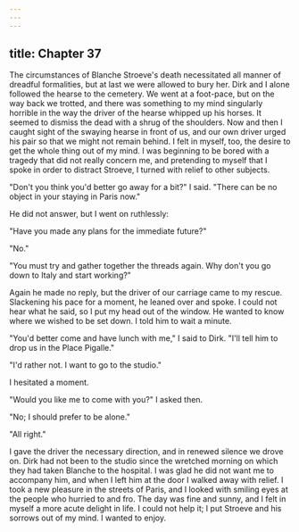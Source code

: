 ```yaml
---
---
---
```

title: Chapter 37
---

The circumstances of Blanche Stroeve's death necessitated all manner of dreadful formalities, but at last we were allowed to bury her. Dirk and I alone followed the hearse to the cemetery. We went at a foot-pace, but on the way back we trotted, and there was something to my mind singularly horrible in the way the driver of the hearse whipped up his horses. It seemed to dismiss the dead with a shrug of the shoulders. Now and then I caught sight of the swaying hearse in front of us, and our own driver urged his pair so that we might not remain behind. I felt in myself, too, the desire to get the whole thing out of my mind. I was beginning to be bored with a tragedy that did not really concern me, and pretending to myself that I spoke in order to distract Stroeve, I turned with relief to other subjects.

"Don't you think you'd better go away for a bit?" I said. "There can be no object in your staying in Paris now."

He did not answer, but I went on ruthlessly:

"Have you made any plans for the immediate future?"

"No."

"You must try and gather together the threads again. Why don't you go down to Italy and start working?"

Again he made no reply, but the driver of our carriage came to my rescue. Slackening his pace for a moment, he leaned over and spoke. I could not hear what he said, so I put my head out of the window. He wanted to know where we wished to be set down. I told him to wait a minute.

"You'd better come and have lunch with me," I said to Dirk. "I'll tell him to drop us in the Place Pigalle."

"I'd rather not. I want to go to the studio."

I hesitated a moment.

"Would you like me to come with you?" I asked then.

"No; I should prefer to be alone."

"All right."

I gave the driver the necessary direction, and in renewed silence we drove on. Dirk had not been to the studio since the wretched morning on which they had taken Blanche to the hospital. I was glad he did not want me to accompany him, and when I left him at the door I walked away with relief. I took a new pleasure in the streets of Paris, and I looked with smiling eyes at the people who hurried to and fro. The day was fine and sunny, and I felt in myself a more acute delight in life. I could not help it; I put Stroeve and his sorrows out of my mind. I wanted to enjoy.